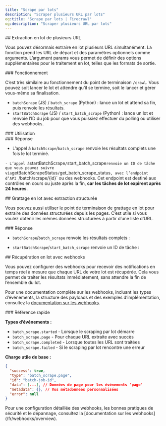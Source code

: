 ```yaml
---
title: "Scrape par lots"
description: "Scraper plusieurs URL par lots"
og:title: "Scrape par lots | Firecrawl"
og:description: "Scraper plusieurs URL par lots"
---
```



<div id="batch-scraping-multiple-urls">
  ## Extraction en lot de plusieurs URL
</div>

Vous pouvez désormais extraire en lot plusieurs URL simultanément. La fonction prend les URL de départ et des paramètres optionnels comme arguments. L’argument params vous permet de définir des options supplémentaires pour le traitement en lot, telles que les formats de sortie.

<div id="how-it-works">
  ### Fonctionnement
</div>

C’est très similaire au fonctionnement du point de terminaison `/crawl`. Vous pouvez soit lancer le lot et attendre qu’il se termine, soit le lancer et gérer vous‑même sa finalisation.

* `batchScrape` (JS) / `batch_scrape` (Python) : lance un lot et attend sa fin, puis renvoie les résultats.
* `startBatchScrape` (JS) / `start_batch_scrape` (Python) : lance un lot et renvoie l’ID du job pour que vous puissiez effectuer du polling ou utiliser des webhooks.

<div id="usage">
  ### Utilisation
</div>

<CodeGroup>
  <BatchScrapePython />

  <BatchScrapeNode />

  <BatchScrapeCURL />
</CodeGroup>

<div id="response">
  ### Réponse
</div>

* L’appel à `batchScrape`/`batch_scrape` renvoie les résultats complets une fois le lot terminé.

<BatchScrapeOutput />`- L’appel à`startBatchScrape`/`start&#95;batch&#95;scrape`renvoie
un ID de tâche que vous pouvez suivre via`getBatchScrapeStatus`/`get&#95;batch&#95;scrape&#95;status`, avec
l’endpoint d’API `/batch/scrape/{id}` ou des webhooks. Cet endpoint est destiné aux
contrôles en cours ou juste après la fin, **car les tâches de lot expirent après
24 heures**.

<BatchScrapeAsyncOutput />

<div id="batch-scrape-with-structured-extraction">
  ## Grattage en lot avec extraction structurée
</div>

Vous pouvez aussi utiliser le point de terminaison de grattage en lot pour extraire des données structurées depuis les pages. C’est utile si vous voulez obtenir les mêmes données structurées à partir d’une liste d’URL.

<CodeGroup>
  <BatchScrapeExtractPython />

  <BatchScrapeExtractNode />

  <BatchScrapeExtractCURL />
</CodeGroup>

<div id="response">
  ### Réponse
</div>

* `batchScrape`/`batch_scrape` renvoie les résultats complets :

<BatchScrapeExtractOutput />

* `startBatchScrape`/`start_batch_scrape` renvoie un ID de tâche :

<BatchScrapeExtractAsyncOutput />

<div id="batch-scrape-with-webhooks">
  ## Récupération en lot avec webhooks
</div>

Vous pouvez configurer des webhooks pour recevoir des notifications en temps réel à mesure que chaque URL de votre lot est récupérée. Cela vous permet de traiter les résultats immédiatement, sans attendre la fin de l’ensemble du lot.

<BatchScrapeWebhookCURL />

Pour une documentation complète sur les webhooks, incluant les types d’événements, la structure des payloads et des exemples d’implémentation, consultez la [documentation sur les webhooks](/fr/webhooks/overview).

<div id="quick-reference">
  ### Référence rapide
</div>

**Types d’événements :**

* `batch_scrape.started` - Lorsque le scraping par lot démarre
* `batch_scrape.page` - Pour chaque URL extraite avec succès
* `batch_scrape.completed` - Lorsque toutes les URL sont traitées
* `batch_scrape.failed` - Si le scraping par lot rencontre une erreur

**Charge utile de base :**

```json
{
  "success": true,
  "type": "batch_scrape.page",
  "id": "batch-job-id",
  "data": [...], // Données de page pour les événements 'page'
  "metadata": {}, // Vos métadonnées personnalisées
  "error": null
}
```

<Note>
  Pour une configuration détaillée des webhooks, les bonnes pratiques de sécurité et
  le dépannage, consultez la [documentation sur les webhooks](/fr/webhooks/overview).
</Note>
